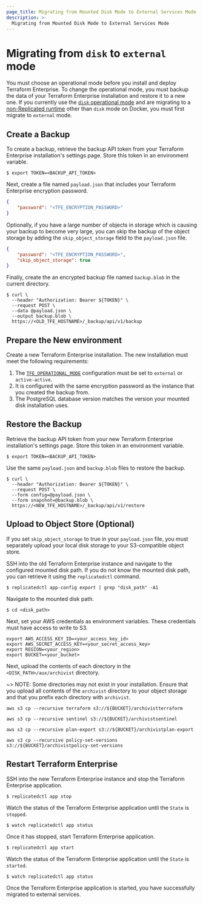 ```yaml
---
page_title: Migrating from Mounted Disk Mode to External Services Mode - Infrastructure Administration - Terraform Enterprise
description: >-
  Migrating from Mounted Disk Mode to External Services Mode
---
```


# Migrating from `disk` to `external` mode

You must choose an operational mode before you install and deploy Terraform Enterprise. To change the operational mode, you must backup the data of your Terraform Enterprise installation and restore it to a new one. If you currently use the [`disk` operational mode](/terraform/enterprise/deploy/reference/configuration#disk) and are migrating to a [non-Replicated runtime](/terraform/enterprise/deploy) other than `disk` mode on Docker, you must first migrate to `external` mode.

## Create a Backup

To create a backup, retrieve the backup API token from your Terraform Enterprise installation's settings page. Store this token in an environment variable.

```shell-session
$ export TOKEN=<BACKUP_API_TOKEN>
```

Next, create a file named `payload.json` that includes your Terraform Enterprise encryption password.

```json 
{ 
    "password": "<TFE_ENCRYPTION_PASSWORD>" 
}
```

Optionally, if you have a large number of objects in storage which is causing your backup to become very large, you can skip the backup of the object storage by adding the `skip_object_storage` field to the `payload.json` file.

```json 
{ 
    "password": "<TFE_ENCRYPTION_PASSWORD>",
    "skip_object_storage": true
}
```

Finally, create the an encrypted backup file named `backup.blob` in the current directory. 

```shell-session
$ curl \
  --header "Authorization: Bearer ${TOKEN}" \
  --request POST \
  --data @payload.json \
  --output backup.blob \
  https://<OLD_TFE_HOSTNAME>/_backup/api/v1/backup
```

## Prepare the New environment

Create a new Terraform Enterprise installation. The new installation must meet the following requirements:

1. The [`TFE_OPERATIONAL_MODE`](/terraform/enterprise/deploy/reference/configuration#tfe_operational_mode) configuration must be set to `external` or `active-active`.
1. It is configured with the same encryption password as the instance that you created the backup from.
1. The PostgreSQL database version matches the version your mounted disk installation uses.

## Restore the Backup

Retrieve the backup API token from your new Terraform Enterprise installation's settings page. Store this token in an environment variable.

```shell-session
$ export TOKEN=<BACKUP_API_TOKEN>
```

Use the same `payload.json` and `backup.blob` files to restore the backup.

```shell-session
$ curl \
  --header "Authorization: Bearer ${TOKEN}" \
  --request POST \
  --form config=@payload.json \
  --form snapshot=@backup.blob \
  https://<NEW_TFE_HOSTNAME>/_backup/api/v1/restore
  ```

## Upload to Object Store (Optional)

If you set `skip_object_storage` to true in your `payload.json` file, you must separately upload your local disk storage to your S3-compatible object store. 

SSH into the old Terraform Enterprise instance and navigate to the configured mounted disk path. If you do not know the mounted disk path, you can retrieve it using the `replicatedctl` command.

```shell-session
$ replicatedctl app-config export | grep "disk_path" -A1
```

Navigate to the mounted disk path.

```shell-session
$ cd <disk_path>
```

Next, set your AWS credentials as environment variables. These credentials must have access to write to S3.

```shell-session
export AWS_ACCESS_KEY_ID=<your_access_key_id>
export AWS_SECRET_ACCESS_KEY=<your_secret_access_key>
export REGION=<your_region>
export BUCKET=<your_bucket>
```

Next, upload the contents of each directory in the `<DISK_PATH>/aux/archivist` directory.

~> NOTE: Some directories may not exist in your installation. Ensure that you upload all contents of the `archivist` directory to your object storage and that you prefix each directory with `archivist`.

```shell-session
aws s3 cp --recursive terraform s3://${BUCKET}/archivistterraform

aws s3 cp --recursive sentinel s3://${BUCKET}/archivistsentinel 

aws s3 cp --recursive plan-export s3://${BUCKET}/archivistplan-export 

aws s3 cp --recursive policy-set-versions s3://${BUCKET}/archivistpolicy-set-versions
```

## Restart Terraform Enterprise

SSH into the new Terraform Enterprise instance and stop the Terraform Enterprise application.

```shell-session
$ replicatedctl app stop
```

Watch the status of the Terraform Enterprise application until the `State` is `stopped`.

```shell-session
$ watch replicatedctl app status
```

Once it has stopped, start Terraform Enterprise application.

```shell-session
$ replicatedctl app start
```

Watch the status of the Terraform Enterprise application until the `State` is `started`.

```shell-session
$ watch replicatedctl app status
```

Once the Terraform Enterprise application is started, you have successfully migrated to external services.